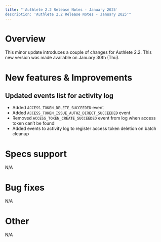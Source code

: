 ```yaml
---
title: "'Authlete 2.2 Release Notes - January 2025'
description: 'Authlete 2.2 Release Notes - January 2025'"
---
```


# Overview

This minor update introduces a couple of changes for Authlete 2.2.
This new version was made available on January 30th (Thu).

# New features & Improvements

## Updated events list for activity log

- Added `ACCESS_TOKEN_DELETE_SUCCEEDED` event
- Added `ACCESS_TOKEN_ISSUE_AUTHZ_DIRECT_SUCCEEDED` event
- Removed `ACCESS_TOKEN_CREATE_SUCCEEDED` event from log when access token can’t be found
- Added events to activity log to register access token deletion on batch cleanup

# Specs support

N/A

# Bug fixes

N/A

# Other

N/A
